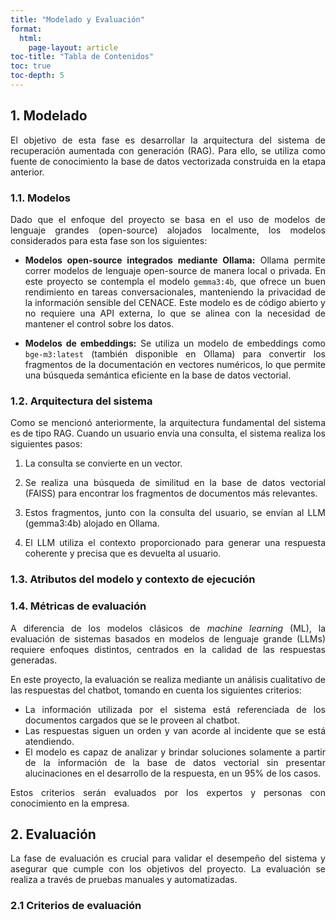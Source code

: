 ```yaml
---
title: "Modelado y Evaluación"
format: 
  html:
    page-layout: article
toc-title: "Tabla de Contenidos"
toc: true
toc-depth: 5
---
```


::: {style="text-align: justify"}

## 1. Modelado
El objetivo de esta fase es desarrollar la arquitectura del sistema de recuperación aumentada con generación (RAG). Para ello, se utiliza como fuente de conocimiento la base de datos vectorizada construida en la etapa anterior.

### 1.1. Modelos
Dado que el enfoque del proyecto se basa en el uso de modelos de lenguaje grandes (open-source) alojados localmente, los modelos considerados para esta fase son los siguientes:

* **Modelos open-source integrados mediante Ollama:** 
Ollama permite correr modelos de lenguaje open-source de manera local o privada. En este proyecto se contempla el modelo `gemma3:4b`, que ofrece un buen rendimiento en tareas conversacionales, manteniendo la privacidad de la información sensible del CENACE. Este modelo es de código abierto y no requiere una API externa, lo que se alinea con la necesidad de mantener el control sobre los datos.

* **Modelos de embeddings:** 
Se utiliza un modelo de embeddings como `bge-m3:latest` (también disponible en Ollama) para convertir los fragmentos de la documentación en vectores numéricos, lo que permite una búsqueda semántica eficiente en la base de datos vectorial.

### 1.2. Arquitectura del sistema
Como se mencionó anteriormente, la arquitectura fundamental del sistema es de tipo RAG. Cuando un usuario envía una consulta, el sistema realiza los siguientes pasos:

1. La consulta se convierte en un vector.

2. Se realiza una búsqueda de similitud en la base de datos vectorial (FAISS) para encontrar los fragmentos de documentos más relevantes.

3. Estos fragmentos, junto con la consulta del usuario, se envían al LLM (gemma3:4b) alojado en Ollama.

4. El LLM utiliza el contexto proporcionado para generar una respuesta coherente y precisa que es devuelta al usuario.

### 1.3. Atributos del modelo y contexto de ejecución


### 1.4. Métricas de evaluación
A diferencia de los modelos clásicos de *machine learning* (ML), la evaluación de sistemas basados en modelos de lenguaje grande (LLMs) requiere enfoques distintos, centrados en la calidad de las respuestas generadas.

En este proyecto, la evaluación se realiza mediante un análisis cualitativo de las respuestas del chatbot, tomando en cuenta los siguientes criterios:

- La información utilizada por el sistema está referenciada de los documentos cargados que se le proveen al chatbot.
- Las respuestas siguen un orden y van acorde al incidente que se está atendiendo.
- El modelo es capaz de analizar y brindar soluciones solamente a partir de la información de la base de datos vectorial sin presentar alucinaciones en el desarrollo de la respuesta, en un 95% de los casos.

Estos criterios serán evaluados por los expertos y personas con conocimiento en la empresa.

:::

::: {style="text-align: justify"}
## 2. Evaluación
La fase de evaluación es crucial para validar el desempeño del sistema y asegurar que cumple con los objetivos del proyecto. La evaluación se realiza a través de pruebas manuales y automatizadas.

### 2.1 Criterios de evaluación

:::